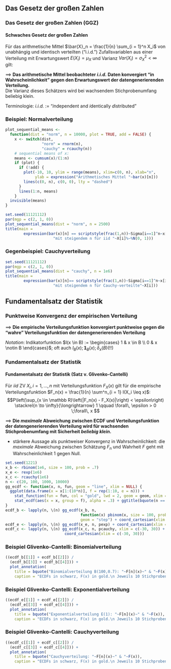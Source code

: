 ## Das Gesetz der großen Zahlen 

### Das Gesetz der großen Zahlen (GGZ)

:::{.block}
#### **Schwaches Gesetz der großen Zahlen**
Für das arithmetische Mittel $\bar{X}_n = \frac{1}{n} \sum_{i = 1}^n X_i$ von
unabhängig und identisch verteilten ("i.i.d.") Zufallsvariablen aus einer
Verteilung mit Erwartungswert $E(X_i) = \mu_X$ und Varianz $Var(X_i) = \sigma_X^2 < \infty$ gilt:
\begin{align*}
E(\bar{X}_n) = \mu_X &\;\text{und}\; \Var(\bar{X}_n) = \frac{1}{n} \, \sigma_X^2 \stackrel{n\to\infty}{\longrightarrow} 0\\
\implies P(|\bar{X}_n - \mu_X| \geq \epsilon) &\stackrel{n\to\infty}{\longrightarrow} 0 \;\forall\, \epsilon > 0\\
\text{Man schreibt: } \bar{X}_n &\stackrel{P}{\longrightarrow} \mu_x
\end{align*}
:::
$\implies$ **Das arithmetische Mittel beobachteter *i.i.d.* Daten konvergiert "in Wahrscheinlichkeit" gegen den Erwartungswert der datengenerierenden Verteilung.**  
Die Varianz dieses Schätzers wird bei wachsendem Stichprobenumfang beliebig klein.  

\scriptsize Terminologie: *i.i.d.* := "*i*ndependent and *i*dentically *d*istributed"

### Beispiel: Normalverteilung 

```r
plot_sequential_means <- 
  function(dist = "norm", n = 10000, plot = TRUE, add = FALSE) {
    x <- switch(dist,
                "norm" = rnorm(n),
                "cauchy" = rcauchy(n))
    # sequential means of x:
    means <- cumsum(x)/(1:n)
    if (plot) {
      if (!add) {
        plot(-10, 10, ylim = range(means), xlim=c(0, n), xlab="n",
             ylab = expression("Arithmetisches Mittel "~bar(x)[n]))
        lines(c(0, n), c(0, 0), lty = "dashed")
      }
      lines(1:n, means)
    }
  invisible(means)
}
```
```r
set.seed(11121112)
par(mgp = c(2, 1, 0))
plot_sequential_means(dist = "norm", n = 2500)
title(main = 
        expression(bar(x)[n] == scriptstyle(frac(1,n))~Sigma[i==1]^n~x[i]~
                     "mit steigendem n für iid "~X[i]%~%N(0, 1)))
```

### Gegenbeispiel: Cauchyverteilung 
```r
set.seed(11121112)
par(mgp = c(2, 1, 0))
plot_sequential_means(dist = "cauchy", n = 1e6)
title(main = 
        expression(bar(x)[n]== scriptstyle(frac(1,n))~Sigma[i==1]^n~x[i]~
                     "mit steigendem n für Cauchy-verteilte"~X[i]))
```

<!-- https://psu-eberly.shinyapps.io/Law_of_Large_Numbers/ -->

## Fundamentalsatz der Statistik

### Punktweise Konvergenz der empirischen Verteilung

\begin{align*}
\intertext{Weil für beliebige Zufallsvariablen $X$ und Mengen $B$  gilt:} E\big(I(X \in B)\big) &= P(X \in B) \\
\intertext{impliziert das GGZ für \emph{iid} ZV $X_i; i = 1,\dots,n$ mit Verteilung $F_X(x)$  speziell auch:}
\frac{1}{n} \sum^n_{i = 1} I(X_i \leq x) &\stackrel{P}{\longrightarrow} P(X \leq x) = F_X(x). \\
\intertext{Also gilt für die \emph{empirische} Verteilungsfunktion $F_n(x) = \frac{1}{n} \sum^n_{i = 1} I(X_i \leq x)$}
F_n(x) &\stackrel{P}{\longrightarrow} F_X(x) \;\,\forall\, x
\end{align*}

$\implies$ **Die empirische Verteilungsfunktion konvergiert punktweise gegen die 
"wahre" Verteilungsfunktion der datengenerierenden Verteilung**

\scriptsize
*Notation*: Indikatorfunktion $I(x \in B) := \begin{cases} 1 & x \in B \\ 0 & x \notin B \end{cases}$; oft auch $I_B(x); \symbf{\Bbbone}_B(x); \delta_x(B) (!!)$


### Fundamentalsatz der Statistik

:::{.block}
#### **Fundamentalsatz der Statistik** (Satz v. Glivenko-Cantelli)
Für *iid* ZV $X_i,\, i = 1,\dots,n$ mit Verteilungsfunktion $F_X(x)$ gilt für die empirische Verteilungsfunktion $F_n(x) = \frac{1}{n} \sum^n_{i = 1} I(X_i \leq x)$:
$$P\left(\sup_{x \in \mathbb R}\left(|F_n(x) - F_X(x)|\right) < \epsilon\right) \stackrel{n \to \infty}{\longrightarrow} 1 \qquad \forall\, \epsilon > 0 \;\forall\, x $$
:::

$\implies$ **Die *maximale* Abweichung zwischen ECDF und Verteilungsfunktion der datengenerierenden Verteilung wird für wachsenden Stichprobenumfang mit Sicherheit *beliebig klein*.**

- stärkere Aussage als punktweiser Konvergenz in Wahrscheinlichkeit: die *maximale* Abweichung zwischen Schätzung $F_n$ und Wahrheit $F$ geht mit Wahrscheinlichkeit 1 gegen Null. 

```r
set.seed(1221)
x_b <- rbinom(1e6, size = 100, prob = .7)
x_e <- rexp(1e6)
x_c <- rcauchy(1e6)
n <- c(20, 100, 1000, 10000)
gg_ecdf <- function(x, n, fun, geom = "line", xlim = NULL) {
  ggplot(data.frame(x = x[1:(10*n)], f = rep(1:10, e = n))) + 
    stat_function(fun = fun, col = "gold", lwd = 2, geom = geom, xlim = xlim) +
    stat_ecdf(aes(x = x, group = f), alpha = .3) + ggtitle(bquote(n == .(n)))  
}
ecdf_b <- lapply(n, \(n) gg_ecdf(x_b, n, 
                                 function(x) pbinom(x, size = 100, prob = .7), 
                                 geom = "step") + coord_cartesian(xlim = c(50, 90)))
ecdf_e <- lapply(n, \(n) gg_ecdf(x_e, n, pexp) + coord_cartesian(xlim = c(0, 6)))
ecdf_c <- lapply(n, \(n) gg_ecdf(x_c, n, pcauchy, xlim = c(-30, 30)) + 
                          coord_cartesian(xlim = c(-30, 30)))
```

### Beispiel Glivenko-Cantelli: Binomialverteilung

```r
((ecdf_b[[1]] + ecdf_b[[2]]) / 
  (ecdf_b[[3]] + ecdf_b[[4]])) + 
  plot_annotation(
    title = bquote("Binomialverteilung B(100,0.7): "~F[n](x)~" & "~F(x)),
    caption = "ECDFs in schwarz, F(x) in gold.\n Jeweils 10 Stichproben mit n Beobachtungen.")
```

### Beispiel Glivenko-Cantelli: Exponentialverteilung

```r
((ecdf_e[[1]] + ecdf_e[[2]]) / 
  (ecdf_e[[3]] + ecdf_e[[4]])) + 
  plot_annotation(
    title = bquote("Exponentialverteilung E(1): "~F[n](x)~" & "~F(x)),
    caption = "ECDFs in schwarz, F(x) in gold.\n Jeweils 10 Stichproben mit n Beobachtungen.")
```

### Beispiel Glivenko-Cantelli: Cauchyverteilung

```r
((ecdf_c[[1]] + ecdf_c[[2]]) / 
  (ecdf_c[[3]] + ecdf_c[[4]])) + 
  plot_annotation(
    title = bquote("Cauchyverteilung: "~F[n](x)~" & "~F(x)),
    caption = "ECDFs in schwarz, F(x) in gold.\n Jeweils 10 Stichproben mit n Beobachtungen.")
```
